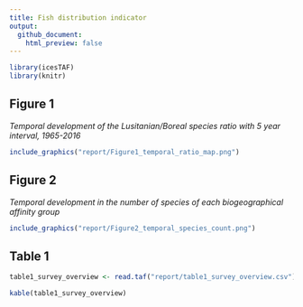 ```yaml
---
title: Fish distribution indicator
output:
  github_document:
    html_preview: false
---
```


```r
library(icesTAF)
library(knitr)
```

## Figure 1

*Temporal development of the Lusitanian/Boreal species ratio with 5 year interval, 1965-2016*

```r
include_graphics("report/Figure1_temporal_ratio_map.png")
```

## Figure 2

*Temporal development in the number of species of each biogeographical affinity group*

```r
include_graphics("report/Figure2_temporal_species_count.png")
```



## Table 1

```r
table1_survey_overview <- read.taf("report/table1_survey_overview.csv")

kable(table1_survey_overview)
```

